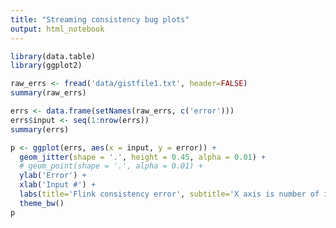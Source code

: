 ```yaml
---
title: "Streaming consistency bug plots"
output: html_notebook
---
```


```r
library(data.table)
library(ggplot2)
```



```r
raw_errs <- fread('data/gistfile1.txt', header=FALSE)
summary(raw_errs)
```

```r
errs <- data.frame(setNames(raw_errs, c('error')))
errs$input <- seq(1:nrow(errs))
summary(errs)
```

```r
p <- ggplot(errs, aes(x = input, y = error)) +
  geom_jitter(shape = '.', height = 0.45, alpha = 0.01) +
  # geom_point(shape = '.', alpha = 0.01) +
  ylab('Error') +
  xlab('Input #') +     
  labs(title='Flink consistency error', subtitle='X axis is number of inputs recieved') +
  theme_bw()
p
```


